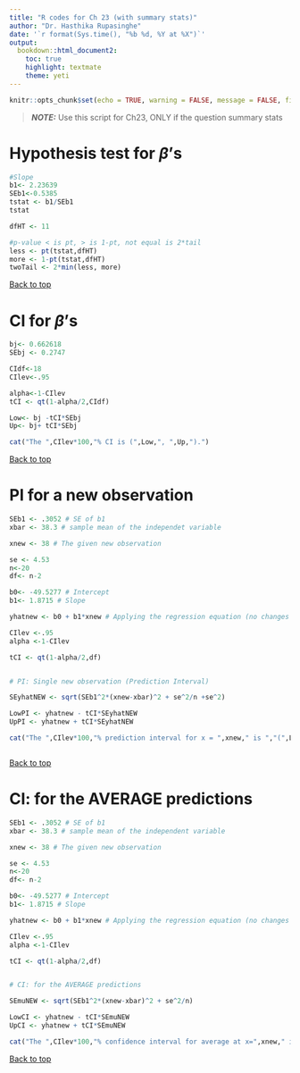 ```yaml
---
title: "R codes for Ch 23 (with summary stats)"
author: "Dr. Hasthika Rupasinghe"
date: '`r format(Sys.time(), "%b %d, %Y at %X")`'
output:
  bookdown::html_document2:
    toc: true
    highlight: textmate
    theme: yeti
---
```



```r
knitr::opts_chunk$set(echo = TRUE, warning = FALSE, message = FALSE, fig.align = "center", comment = NA)
```

> **_NOTE:_**  Use this script for Ch23, ONLY if the question summary stats


 
# Hypothesis test for $\beta$'s

```r
#Slope
b1<- 2.23639
SEb1<-0.5385
tstat <- b1/SEb1
tstat

dfHT <- 11

#p-value < is pt, > is 1-pt, not equal is 2*tail
less <- pt(tstat,dfHT)
more <- 1-pt(tstat,dfHT)
twoTail <- 2*min(less, more)

```

 <a href="#top">Back to top</a>

# CI for $\beta$'s

```r
bj<- 0.662618
SEbj <- 0.2747

CIdf<-18
CIlev<-.95

alpha<-1-CIlev
tCI <- qt(1-alpha/2,CIdf)

Low<- bj -tCI*SEbj
Up<- bj+ tCI*SEbj

cat("The ",CIlev*100,"% CI is (",Low,", ",Up,").")
```

 <a href="#top">Back to top</a>


# PI for a new observation


```r

SEb1 <- .3052 # SE of b1
xbar <- 38.3 # sample mean of the independet variable

xnew <- 38 # The given new observation

se <- 4.53
n<-20
df<- n-2

b0<- -49.5277 # Intercept 
b1<- 1.8715 # Slope

yhatnew <- b0 + b1*xnew # Applying the regression equation (no changes needed)

CIlev <-.95
alpha <-1-CIlev

tCI <- qt(1-alpha/2,df)


# PI: Single new observation (Prediction Interval)

SEyhatNEW <- sqrt(SEb1^2*(xnew-xbar)^2 + se^2/n +se^2)

LowPI <- yhatnew - tCI*SEyhatNEW
UpPI <- yhatnew + tCI*SEyhatNEW

cat("The ",CIlev*100,"% prediction interval for x = ",xnew," is ","(",LowPI,", ",UpPI,").")



```

 <a href="#top">Back to top</a>

# CI: for the AVERAGE predictions


```r

SEb1 <- .3052 # SE of b1
xbar <- 38.3 # sample mean of the independent variable

xnew <- 38 # The given new observation

se <- 4.53
n<-20
df<- n-2

b0<- -49.5277 # Intercept 
b1<- 1.8715 # Slope

yhatnew <- b0 + b1*xnew # Applying the regression equation (no changes needed)

CIlev <-.95
alpha <-1-CIlev

tCI <- qt(1-alpha/2,df)


# CI: for the AVERAGE predictions

SEmuNEW <- sqrt(SEb1^2*(xnew-xbar)^2 + se^2/n)

LowCI <- yhatnew - tCI*SEmuNEW
UpCI <- yhatnew + tCI*SEmuNEW

cat("The ",CIlev*100,"% confidence interval for average at x=",xnew," is ","(",LowCI,", ",UpCI,").")

```


 <a href="#top">Back to top</a>



